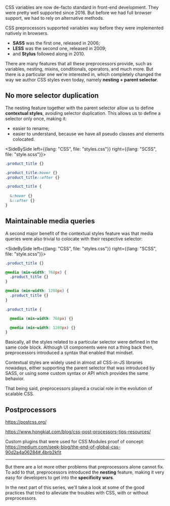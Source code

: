 


<TOC current={2} />

CSS variables are now de-facto standard in front-end development. They were pretty well supported since 2016. But before we had full browser support, we had to rely on alternative methods.

CSS preprocessors supported variables way before they were implemented natively in browsers.

- **SASS** was the first one, released in 2006;
- **LESS** was the second one, released in 2009;
- and **Stylus** followed along in 2010.

There are many features that all these preprocessors provide, such as variables, nesting, mixins, conditionals, operators, and much more. But there is a particular one we're interested in, which completely changed the way we author CSS styles even today, namely **nesting + parent selector**.

## No more selector duplication

The nesting feature together with the parent selector allow us to define **contextual styles**, avoiding selector duplication. This allows us to define a selector only once, making it:

- easier to rename;
- easier to understand, because we have all pseudo classes and elements colocated.

<!-- prettier-ignore-start -->

<SideBySide left={{lang: "CSS", file: "styles.css"}}  right={{lang: "SCSS", file: "style.scss"}}>

```css
.product_title {}

.product_title:hover {}
.product_title::after {}
```

```scss
.product_title {
  
  &:hover {}
  &::after {}
}
```

</SideBySide>

<!-- prettier-ignore-end -->

## Maintainable media queries

A second major benefit of the contextual styles feature was that media queries were also trivial to colocate with their respective selector:

<!-- prettier-ignore-start -->

<SideBySide left={{lang: "CSS", file: "styles.css"}}  right={{lang: "SCSS", file: "style.scss"}}>

```css
.product_title {}

@media (min-width: 768px) {
  .product_title {}
}

@media (min-width: 1280px) {
  .product_title {}
}
```

```scss
.product_title {

  @media (min-width: 768px) {}

  @media (min-width: 1280px) {}
}
```

</SideBySide>

<!-- prettier-ignore-end -->

Basically, all the styles related to a particular selector were defined in the same code block. Although UI components were not a thing back then, preprocessors introduced a syntax that enabled that mindset.

Contextual styles are widely used in almost all CSS-in-JS libraries nowadays, either supporting the parent selector that was introduced by SASS, or using some custom syntax or API which provides the same behavior.

That being said, preprocessors played a crucial role in the evolution of scalable CSS.

## Postprocessors

https://postcss.org/

https://www.hongkiat.com/blog/css-post-processors-tips-resources/

Custom plugins that were used for CSS Modules proof of concept: https://medium.com/seek-blog/the-end-of-global-css-90d2a4a06284#.4brb2kfit

---

But there are a lot more other problems that preprocessors alone cannot fix. To add to that, preprocessors introduced the **nesting** feature, making it very easy for developers to get into the **specificity wars**.

In the next part of this series, we'll take a look at some of the good practices that tried to alleviate the troubles with CSS, with or without preprocessors.
